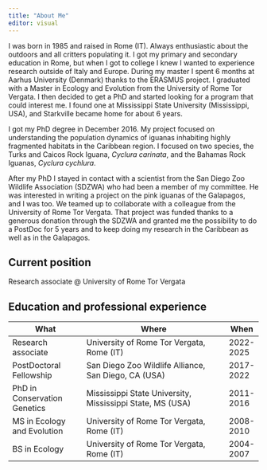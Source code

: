 ```yaml
---
title: "About Me"
editor: visual
---
```


I was born in 1985 and raised in Rome (IT). Always enthusiastic about the outdoors and all critters populating it. I got my primary and secondary education in Rome, but when I got to college I knew I wanted to experience research outside of Italy and Europe. During my master I spent 6 months at Aarhus University (Denmark) thanks to the ERASMUS project. I graduated with a Master in Ecology and Evolution from the University of Rome Tor Vergata. I then decided to get a PhD and started looking for a program that could interest me. I found one at Mississippi State University (Mississippi, USA), and Starkville became home for about 6 years.

I got my PhD degree in December 2016. My project focused on understanding the population dynamics of iguanas inhabiting highly fragmented habitats in the Caribbean region. I focused on two species, the Turks and Caicos Rock Iguana, *Cyclura carinata*, and the Bahamas Rock Iguanas, *Cyclura cychlura*.

After my PhD I stayed in contact with a scientist from the San Diego Zoo Wildlife Association (SDZWA) who had been a member of my committee. He was interested in writing a project on the pink iguanas of the Galapagos, and I was too. We teamed up to collaborate with a colleague from the University of Rome Tor Vergata. That project was funded thanks to a generous donation through the SDZWA and granted me the possibility to do a PostDoc for 5 years and to keep doing my research in the Caribbean as well as in the Galapagos.

## Current position

Research associate \@ University of Rome Tor Vergata

## Education and professional experience

| What                         | Where                                                     | When      |
|------------------------------|-----------------------------------------------------------|-----------|
| Research associate           | University of Rome Tor Vergata, Rome (IT)                 | 2022-2025 |
| PostDoctoral Fellowship      | San Diego Zoo Wildlife Alliance, San Diego, CA (USA)      | 2017-2022 |
| PhD in Conservation Genetics | Mississippi State University, Mississippi State, MS (USA) | 2011-2016 |
| MS in Ecology and Evolution  | University of Rome Tor Vergata, Rome (IT)                 | 2008-2010 |
| BS in Ecology                | University of Rome Tor Vergata, Rome (IT)                 | 2004-2007 |
